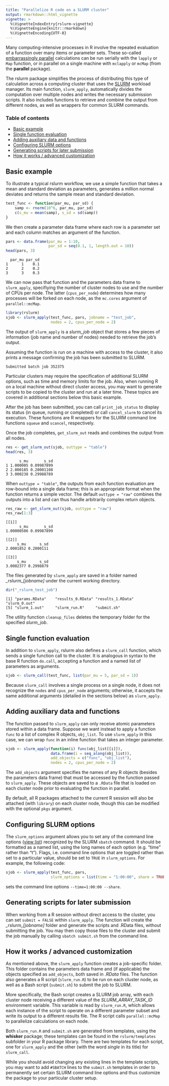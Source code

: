 ```yaml
---
title: "Parallelize R code on a SLURM cluster"
output: rmarkdown::html_vignette
vignette: >
  %\VignetteIndexEntry{rslurm-vignette}
  %\VignetteEngine{knitr::rmarkdown}
  %\VignetteEncoding{UTF-8}
---
```


Many computing-intensive processes in R involve the repeated evaluation of 
a function over many items or parameter sets. These so-called 
[embarrassingly parallel](https://en.wikipedia.org/wiki/Embarrassingly_parallel)
calculations can be run serially with the `lapply` or `Map` function, or in parallel
on a single machine with `mclapply` or `mcMap` (from the **parallel** package).

The rslurm package simplifies the process of distributing this type of calculation
across a computing cluster that uses the [SLURM](http://slurm.schedmd.com/) 
workload manager. Its main function, `slurm_apply`, automatically divides the
computation over multiple nodes and writes the necessary submission scripts.
It also includes functions to retrieve and combine the output from different nodes,
as well as wrappers for common SLURM commands.

### Table of contents

- [Basic example](#basic-example)
- [Single function evaluation](#single-function-evaluation)
- [Adding auxiliary data and functions](#adding-auxiliary-data-and-functions)
- [Configuring SLURM options](#configuring-slurm-options)
- [Generating scripts for later submission](#generating-scripts-for-later-submission)
- [How it works / advanced customization](#how-it-works-advanced-customization)


## Basic example

To illustrate a typical rslurm workflow, we use a simple function that takes
a mean and standard deviation as parameters, generates a million normal deviates
and returns the sample mean and standard deviation.

```r
test_func <- function(par_mu, par_sd) {
    samp <- rnorm(10^6, par_mu, par_sd)
    c(s_mu = mean(samp), s_sd = sd(samp))
}
```

We then create a parameter data frame where each row is a parameter set and each
column matches an argument of the function.

```r
pars <- data.frame(par_mu = 1:10,
                   par_sd = seq(0.1, 1, length.out = 10))
head(pars, 3)
```

```
  par_mu par_sd
1      1    0.1
2      2    0.2
3      3    0.3
```

We can now pass that function and the parameters data frame to `slurm_apply`,
specifiying the number of cluster nodes to use and the number of CPUs per node.
The latter (`cpus_per_node`) determines how many processes will be forked on
each node, as the `mc.cores` argument of `parallel::mcMap`. 
```r
library(rslurm)
sjob <- slurm_apply(test_func, pars, jobname = "test_job", 
                    nodes = 2, cpus_per_node = 2)
```
The output of `slurm_apply` is a *slurm_job* object that stores a few pieces of 
information (job name and number of nodes) needed to retrieve the job's output. 

Assuming the function is run on a machine with access to the cluster, it also 
prints a message confirming the job has been submitted to SLURM.
```
Submitted batch job 352375
```

Particular clusters may require the specification of additional SLURM options,
such as time and memory limits for the job. Also, when running R on a local
machine without direct cluster access, you may want to generate scripts to be
copied to the cluster and run at a later time. These topics are covered in
additional sections below this basic example.

After the job has been submitted, you can call `print_job_status` to display its
status (in queue, running or completed) or call `cancel_slurm` to cancel its
execution. These functions are R wrappers for the SLURM command line functions
`squeue` and `scancel`, respectively.

Once the job completes, `get_slurm_out` reads and combines the output from all
nodes.
```r
res <- get_slurm_out(sjob, outtype = "table")
head(res, 3)
```

```
      s_mu       s_sd
1 1.000005 0.09987899
2 2.000185 0.20001108
3 3.000238 0.29988789
```

When `outtype = "table"`, the outputs from each function evaluation are 
row-bound into a single data frame; this is an appropriate format when the 
function returns a simple vector. The default `outtype = "raw"` combines the
outputs into a list and can thus handle arbitrarily complex return objects.

```r
res_raw <- get_slurm_out(sjob, outtype = "raw")
res_raw[1:3]
```

```
[[1]]
      s_mu       s_sd 
1.00000506 0.09987899 

[[2]]
     s_mu      s_sd 
2.0001852 0.2000111 

[[3]]
     s_mu      s_sd 
3.0002377 0.2998879 
```

The files generated by `slurm_apply` are saved in a folder named
*\_rslurm_[jobname]* under the current working directory.

```r
dir("_rslurm_test_job")
```

```
[1] "params.RData"    "results_0.RData" "results_1.RData" "slurm_0.out"    
[5] "slurm_1.out"     "slurm_run.R"     "submit.sh" 
```

The utility function `cleanup_files` deletes the temporary folder for the
specified *slurm_job*.


## Single function evaluation

In addition to `slurm_apply`, rslurm also defines a `slurm_call` function, which
sends a single function call to the cluster. It is analogous in syntax to the 
base R function `do.call`, accepting a function and a named list of parameters
as arguments.

```r
sjob <- slurm_call(test_func, list(par_mu = 5, par_sd = 1))
```

Because `slurm_call` involves a single process on a single node, it does not
recognize the `nodes` and `cpus_per_node` arguments; otherwise, it accepts the
same additional arguments (detailed in the sections below) as `slurm_apply`.


## Adding auxiliary data and functions

The function passed to `slurm_apply` can only receive atomic parameters stored 
within a data frame. Suppose we want instead to apply a function `func` to a list
of complex R objects, `obj_list`. To use `slurm_apply` in this case, we can wrap 
`func` in an inline function that takes an integer parameter.

```r
sjob <- slurm_apply(function(i) func(obj_list[[i]]), 
                    data.frame(i = seq_along(obj_list)),
                    add_objects = c("func", "obj_list"),
                    nodes = 2, cpus_per_node = 2)
```

The `add_objects` argument specifies the names of any R objects (besides the 
parameters data frame) that must be accessed by the function passed to 
`slurm_apply`. These objects are saved to a `.RData` file that is loaded
on each cluster node prior to evaluating the function in parallel.

By default, all R packages attached to the current R session will also be 
attached (with `library`) on each cluster node, though this can be modified with
the optional `pkgs` argument.


## Configuring SLURM options

The `slurm_options` argument allows you to set any of the command line 
options ([view list](http://slurm.schedmd.com/sbatch.html)) recognized by the 
SLURM `sbatch` command. It should be formatted as a named list, using the long
names of each option (e.g. "time" rather than "t"). Flags, i.e. command line 
options that are toggled rather than set to a particular value, should be set to
`TRUE` in `slurm_options`. For example, the following code:
```r
sjob <- slurm_apply(test_func, pars, 
                    slurm_options = list(time = "1:00:00", share = TRUE))
```
sets the command line options `--time=1:00:00 --share`.


## Generating scripts for later submission

When working from a R session without direct access to the cluster, you can set
`submit = FALSE` within `slurm_apply`. The function will create the
*\_rslurm\_[jobname]* folder and generate the scripts and .RData files, without
submitting the job. You may then copy those files to the cluster and submit the
job manually by calling `sbatch submit.sh` from the command line.


## How it works / advanced customization

As mentioned above, the `slurm_apply` function creates a job-specific folder. 
This folder contains the parameters data frame and (if applicable) the objects
specified as `add_objects`, both saved in *.RData* files. The function also
generates a R script (`slurm_run.R`) to be run on each cluster node, as well
as a Bash script (`submit.sh`) to submit the job to SLURM.

More specifically, the Bash script creates a SLURM job array, with each cluster
node receiving a different value of the *SLURM\_ARRAY\_TASK\_ID* environment
variable. This variable is read by `slurm_run.R`, which allows each instance of
the script to operate on a different parameter subset and write its output to
a different results file. The R script calls `parallel::mcMap` to parallelize
calculations on each node.

Both `slurm_run.R` and `submit.sh` are generated from templates, using the
**whisker** package; these templates can be found in the `rslurm/templates`
subfolder in your R package library. There are two templates for each script,
one for `slurm_apply` and the other (with the word *single* in its title) for
`slurm_call`. 

While you should avoid changing any existing lines in the template scripts, you
may want to add `#SBATCH` lines to the `submit.sh` templates in order to
permanently set certain SLURM command line options and thus customize the package
to your particular cluster setup.